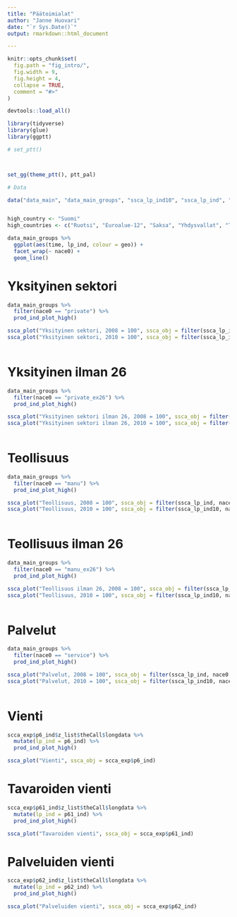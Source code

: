 ```yaml
---
title: "Päätoimialat"
author: "Janne Huovari"
date: "`r Sys.Date()`"
output: rmarkdown::html_document

---
```


```r
knitr::opts_chunk$set(
  fig.path = "fig_intro/",
  fig.width = 9,
  fig.height = 4,
  collapse = TRUE,
  comment = "#>"
)

devtools::load_all()

library(tidyverse)
library(glue)
library(ggptt)

# set_ptt()



set_gg(theme_ptt(), ptt_pal)

# Data

data("data_main", "data_main_groups", "ssca_lp_ind10", "ssca_lp_ind", "scca_exp")


high_country <- "Suomi"
high_countries <- c("Ruotsi", "Euroalue-12", "Saksa", "Yhdysvallat", "Tanska")


```


```r

data_main_groups %>% 
  ggplot(aes(time, lp_ind, colour = geo)) +
  facet_wrap(~ nace0) +
  geom_line() 

```

# Yksityinen sektori

```r

data_main_groups %>% 
  filter(nace0 == "private") %>% 
  prod_ind_plot_high()

ssca_plot("Yksityinen sektori, 2008 = 100", ssca_obj = filter(ssca_lp_ind, nace0 == "private")[["ssca_obj_08"]][[1]])
ssca_plot("Yksityinen sektori, 2010 = 100", ssca_obj = filter(ssca_lp_ind10, nace0 == "private")[["ssca_obj_10"]][[1]])
  
```

# Yksityinen ilman 26

```r

data_main_groups %>% 
  filter(nace0 == "private_ex26") %>% 
  prod_ind_plot_high()

ssca_plot("Yksityinen sektori ilman 26, 2008 = 100", ssca_obj = filter(ssca_lp_ind, nace0 == "private_ex26")[["ssca_obj_08"]][[1]])
ssca_plot("Yksityinen sektori ilman 26, 2010 = 100", ssca_obj = filter(ssca_lp_ind10, nace0 == "private_ex26")[["ssca_obj_10"]][[1]])
  
```

# Teollisuus

```r

data_main_groups %>% 
  filter(nace0 == "manu") %>% 
  prod_ind_plot_high()

ssca_plot("Teollisuus, 2008 = 100", ssca_obj = filter(ssca_lp_ind, nace0 == "manu")[["ssca_obj_08"]][[1]])
ssca_plot("Teollisuus, 2010 = 100", ssca_obj = filter(ssca_lp_ind10, nace0 == "manu")[["ssca_obj_10"]][[1]])
  
```

# Teollisuus ilman 26

```r

data_main_groups %>% 
  filter(nace0 == "manu_ex26") %>% 
  prod_ind_plot_high()

ssca_plot("Teollisuus ilman 26, 2008 = 100", ssca_obj = filter(ssca_lp_ind, nace0 == "manu_ex26")[["ssca_obj_08"]][[1]])
ssca_plot("Teollisuus, 2010 = 100", ssca_obj = filter(ssca_lp_ind10, nace0 == "manu_ex26")[["ssca_obj_10"]][[1]])
  
```

# Palvelut

```r

data_main_groups %>% 
  filter(nace0 == "service") %>% 
  prod_ind_plot_high()

ssca_plot("Palvelut, 2008 = 100", ssca_obj = filter(ssca_lp_ind, nace0 == "service")[["ssca_obj_08"]][[1]])
ssca_plot("Palvelut, 2010 = 100", ssca_obj = filter(ssca_lp_ind10, nace0 == "service")[["ssca_obj_10"]][[1]])
  
```

# Vienti

```r

scca_exp$p6_ind$z_list$theCall$longdata %>% 
  mutate(lp_ind = p6_ind) %>% 
  prod_ind_plot_high()

ssca_plot("Vienti", ssca_obj = scca_exp$p6_ind)

```

# Tavaroiden vienti

```r

scca_exp$p61_ind$z_list$theCall$longdata %>% 
  mutate(lp_ind = p61_ind) %>% 
  prod_ind_plot_high()

ssca_plot("Tavaroiden vienti", ssca_obj = scca_exp$p61_ind)

```

# Palveluiden vienti

```r

scca_exp$p62_ind$z_list$theCall$longdata %>% 
  mutate(lp_ind = p62_ind) %>% 
  prod_ind_plot_high()

ssca_plot("Palveluiden vienti", ssca_obj = scca_exp$p62_ind)

```

